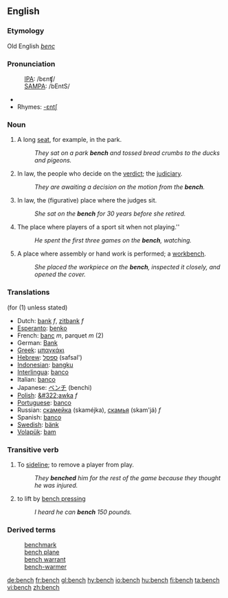 ==English==
===Etymology===
Old English ''[[benc]]''
===Pronunciation===
:[[International Phonetic Alphabet|IPA]]: /bɛnʧ/ 
:[[SAMPA]]: /bEntS/
*{{audio|en-us-bench.ogg|Audio (US)}}
*Rhymes: [[Rhymes:English:-ɛntʃ|-ɛntʃ]]

===Noun===
{{en-noun|es}}
# A long [[seat]], for example, in the park.
#:''They sat on a park '''bench''' and tossed bread crumbs to the ducks and pigeons.''
# In law, the people who decide on the [[verdict]]; the [[judiciary]].
#:''They are awaiting a decision on the motion from the '''bench'''.''
# In law, the (figurative) place where the judges sit.  
#:''She sat on the '''bench''' for 30 years before she retired.''
#The place where players of a sport sit when not playing.''
#:''He spent the first three games on the '''bench''', watching.''
#A place where assembly or hand work is performed; a [[workbench]].
#:''She placed the workpiece on the '''bench''', inspected it closely, and opened the cover.''

===Translations===
(for (1) unless stated)
*Dutch: [[bank]] ''f'', [[zitbank]] ''f''
*[[Esperanto]]: [[benko]]
*French: [[banc]] ''m'', parquet ''m'' (2)
*German: [[Bank]] 
*[[Greek]]: [[μπαγκάκι]]
*[[Hebrew]]: [[ספסל]] (safsal')
*[[Indonesian]]: [[bangku]] 
*[[Interlingua]]: [[banco]] 
*Italian: [[banco]] 
*Japanese: [[ベンチ]] (benchi) 
*[[Polish]]: [[&#322;awka]] ''f''
*[[Portuguese]]: [[banco]] 
*Russian: [[скамейка]] (skaméjka), [[скамья]] (skam'já) ''f''
*Spanish: [[banco]]
*[[Swedish]]: [[bänk]]
*[[Volapük]]: [[bam]]

===Transitive verb===
{{en-verb|bench|es}}
#To [[sideline]]; to remove a player from play.
#:''They '''benched''' him for the rest of the game because they thought he was injured.''
#to lift by [[bench press]]ing
#:''I heard he can '''bench''' 150 pounds.''

===Derived terms===
:[[benchmark]]
:[[bench plane]]
:[[bench warrant]]
:[[bench-warmer]]

[[de:bench]]
[[fr:bench]]
[[gl:bench]]
[[hy:bench]]
[[io:bench]]
[[hu:bench]]
[[fi:bench]]
[[ta:bench]]
[[vi:bench]]
[[zh:bench]]